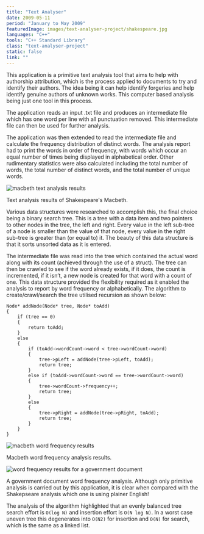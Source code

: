 ```yaml
---
title: "Text Analyser"
date: 2009-05-11
period: "January to May 2009"
featuredImage: images/text-analyser-project/shakespeare.jpg
languages: "C++"
tools: "C++ Standard Library"
class: "text-analyser-project"
static: false
link: ""
---
```



This application is a primitive text analysis tool that aims to help with authorship attribution, which is the process applied to documents to try 
and identify their authors. The idea being it can help identify forgeries and help identify genuine authors of unknown works. This computer based 
analysis being just one tool in this process.

The application reads an input .txt file and produces an intermediate file which has one word per line with all punctuation removed. This intermediate 
file can then be used for further analysis.

The application was then extended to read the intermediate file and calculate the frequency distribution of distinct words. The analysis report had to 
print the words in order of frequency, with words which occur an equal number of times being displayed in alphabetical order. Other rudimentary 
statistics were also calculated including the total number of words, the total number of distinct words, and the total number of unique words.

![macbeth text analysis results](images/text-analyser-project/shakespeare-text-analysis.png)
<figcaption>
    <FontAwesomeIcon icon={faCamera} /> Text analysis results of Shakespeare's Macbeth.
</figcaption>

Various data structures were researched to accomplish this, the final choice being a binary search tree. This is a tree with a data item and two 
pointers to other nodes in the tree, the left and right. Every value in the left sub-tree of a node is smaller than the value of that node, every 
value in the right sub-tree is greater than (or equal to) it. The beauty of this data structure is that it sorts unsorted data as it is entered.

The intermediate file was read into the tree which contained the actual word along with its count (achieved through the use of a struct). The tree 
can then be crawled to see if the word already exists, if it does, the count is incremented, if it isn’t, a new node is created for that word with 
a count of one. This data structure provided the flexibility required as it enabled the analysis to report by word frequency or alphabetically. The 
algorithm to create/crawl/search the tree utilised recursion as shown below:

```
Node* addNode(Node* tree, Node* toAdd)
{
    if (tree == 0)
    {
        return toAdd;
    }
    else
    {
        if (toAdd->wordCount->word < tree->wordCount->word)
        {
            tree->pLeft = addNode(tree->pLeft, toAdd);
            return tree;
        }
        else if (toAdd->wordCount->word == tree->wordCount->word)
        {
            tree->wordCount->frequency++;
            return tree;
        }
        else
        {
            tree->pRight = addNode(tree->pRight, toAdd);
            return tree;
        }
    }
}
```

![macbeth word frequency results](images/text-analyser-project/shakespeare-word-frequencies.png)
<figcaption>
    <FontAwesomeIcon icon={faCamera} /> Macbeth word frequency analysis results.
</figcaption>

![word frequency results for a government document](images/text-analyser-project/government-document-text-analysis.png)
<figcaption>
    <FontAwesomeIcon icon={faCamera} /> A government document word frequency analysis. Although only primitive analysis is carried out by this 
    application, it is clear when compared with the Shakepseare analysis which one is using plainer English!
</figcaption>

The analysis of the algorithm highlighted that an evenly balanced tree search effort is `O(log N)` and insertion effort is `O(N log N)`. In a worst case 
uneven tree this degenerates into `O(N2)` for insertion and `O(N)` for search, which is the same as a linked list.